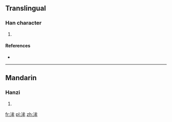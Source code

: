 ==Translingual==

===Han character===
{{Han char|rn=85|rad=水|as=06|sn=9|four=3315<sub>0</sub>|canj=水戈竹手 (EIHQ)}}

# {{defn|Han|sort=水06}}

====References====
* {{Han ref|kx=0621.020|dkj=17389|dj=1017.020|hdz=31618.030|uh=6D20|ud=27936|bh=CFA8|bd=53160}}

----

==Mandarin==

===Hanzi===
{{cmn-hanzi|pin=[[móu]] ([[mou2]]), [[w]] (wu)|wg=mou<sup>2</sup>, <sup>u</sup>}}

# {{defn|lang=cmn|sort=水06}}

[[fr:洠]]
[[pl:洠]]
[[zh:洠]]